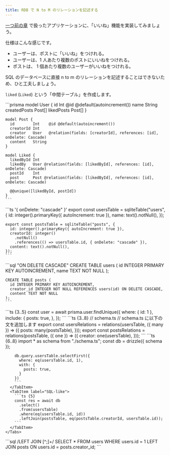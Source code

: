 ```yaml
---
title: RDB で N to M のリレーションを記述する
---
```


[一つ前の章](/tier-1/core-rdb) で扱ったアプリケーションに、「いいね」機能を実装してみましょう。

仕様はこんな感じです。

- ユーザーは、ポストに「いいね」をつけれる。
- ユーザーは、1 人あたり複数のポストにいいねをつけれる。
- ポストは、 1 個あたり複数のユーザーがいいねをつけれる。

SQL のデータベースに直接 n to m のリレーションを記述することはできないため、ひと工夫しましょう。

`liked` (`Liked`) という「中間テーブル」を作成します。

<Tabs syncKey="orm">
  <TabItem label="Prisma">
    ```prisma
    model User {
      id    Int    @id @default(autoincrement())
      name  String
      createdPosts Post[]
      likedPosts Post[]
    }

    model Post {
      id        Int    @id @default(autoincrement())
      creatorId Int
      creator   User   @relation(fields: [creatorId], references: [id], onDelete: Cascade)
      content   String
    }

    model Liked {
      likedById Int
      likedBy   User @relation(fields: [likedById], references: [id], onDelete: Cascade)
      postId    Int
      post      Post @relation(fields: [likedById], references: [id], onDelete: Cascade)

      @@unique([likedById, postId])
    }
    ```
  </TabItem>
  <TabItem label="Drizzle">
    ```ts '{ onDelete: "cascade" }'
    export const usersTable = sqliteTable("users", {
      id: integer().primaryKey({ autoIncrement: true }),
      name: text().notNull(),
    });
    
    export const postsTable = sqliteTable("posts", {
      id: integer().primaryKey({ autoIncrement: true }),
      creatorId: integer()
        .notNull()
        .references(() => usersTable.id, { onDelete: "cascade" }),
      content: text().notNull(),
    });
    ```
  </TabItem>
  <TabItem label="SQL">
    ```sql "ON DELETE CASCADE"
    CREATE TABLE users (
      id INTEGER PRIMARY KEY AUTOINCREMENT,
      name TEXT NOT NULL
    );

    CREATE TABLE posts (
      id INTEGER PRIMARY KEY AUTOINCREMENT,
      creator_id INTEGER NOT NULL REFERENCES users(id) ON DELETE CASCADE,
      content TEXT NOT NULL
    );
    ```
  </TabItem>
</Tabs>

<Tabs syncKey="orm">
  <TabItem label="Prisma">
    ```ts {3..5}
    const user = await prisma.user.findUnique({
      where: { id: 1 },
      include: {
        posts: true,
      },
    });
    ```
  </TabItem>
  <TabItem label="Drizzle">
    <Tabs syncKey="drizzle-kind">
      <TabItem label="Query API">
        ```ts {3..8}
        // schema.ts
        // schema.ts に以下の文を追加します
        export const usersRelations = relations(usersTable, ({ many }) => ({
          posts: many(postsTable),
        }));
        export const postsRelations = relations(postsTable, ({ one }) => ({
          creator: one(usersTable),
        }));
        ```
        ```ts {6..8}
        import * as schema from "./schema.ts";
        const db = drizzle({ schema });

        db.query.usersTable.selectFirst({
          where: eq(usersTable.id, 1),
          with: {
            posts: true,
          }
        })
        ```
      </TabItem>
      <TabItem label="SQL-like">
        ```ts {5}
        const res = await db
          .select()
          .from(usersTable)
          .where(eq(usersTable.id, id))
          .leftJoin(postsTable, eq(postsTable.creatorId, usersTable.id));
        ```
      </TabItem>
    </Tabs>
  </TabItem>
  <TabItem label="SQL">
    ```sql /LEFT JOIN [^;]+/
    SELECT * FROM users WHERE users.id = 1 LEFT JOIN posts ON users.id = posts.creator_id;
    ```
  </TabItem>
</Tabs>

